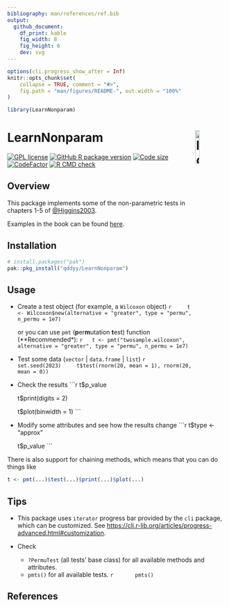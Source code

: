 ```yaml
---
bibliography: man/references/ref.bib
output:
  github_document:
    df_print: kable
    fig_width: 8
    fig_height: 6
    dev: svg
---
```


```r
options(cli.progress_show_after = Inf)
knitr::opts_chunk$set(
    collapse = TRUE, comment = "#>",
    fig.path = "man/figures/README-", out.width = "100%"
)

library(LearnNonparam)
```

# LearnNonparam <img src="man/figures/logo.svg" alt="logo" width="14%" align="right"/>

[![GPL license](https://img.shields.io/github/license/qddyy/LearnNonparam)](https://cran.r-project.org/web/licenses/GPL-2)
[![GitHub R package version](https://img.shields.io/github/r-package/v/qddyy/LearnNonparam)](https://github.com/qddyy/LearnNonparam)
[![Code size](https://img.shields.io/github/languages/code-size/qddyy/LearnNonparam.svg)](https://github.com/qddyy/LearnNonparam)
[![CodeFactor](https://www.codefactor.io/repository/github/qddyy/LearnNonparam/badge)](https://www.codefactor.io/repository/github/qddyy/LearnNonparam)
[![R CMD check](https://github.com/qddyy/LearnNonparam/workflows/R-CMD-check/badge.svg)](https://github.com/qddyy/LearnNonparam/actions)

## Overview

This package implements some of the non-parametric tests in chapters 1-5 of [@Higgins2003](#references).

Examples in the book can be found [here](https://qddyy.github.io/LearnNonparam/articles/examples). 

## Installation

```r
# install.packages("pak")
pak::pkg_install("qddyy/LearnNonparam")
```

## Usage

- Create a test object (for example, a `Wilcoxon` object)
    ```r
    t <- Wilcoxon$new(alternative = "greater", type = "permu", n_permu = 1e7)
    ```

    or you can use `pmt` (**p**er**m**utation **t**est) function (**Recommended*):
    ```r
    t <- pmt("twosample.wilcoxon", alternative = "greater", type = "permu", n_permu = 1e7)
    ```

- Test some data (`vector` | `data.frame` | `list`)
    ```r
    set.seed(2023)
    t$test(rnorm(20, mean = 1), rnorm(20, mean = 0))
    ```

- Check the results
    ```r
    t$p_value

    t$print(digits = 2)

    t$plot(binwidth = 1)
    ```

- Modify some attributes and see how the results change
    ```r
    t$type <- "approx"

    t$p_value
    ```

There is also support for chaining methods, which means that you can do things like

```r
t <- pmt(...)$test(...)$print(...)$plot(...)
```

## Tips

- This package uses `iterator` progress bar provided by the `cli` package, which can be customized. See <https://cli.r-lib.org/articles/progress-advanced.html#customization>. 

- Check
    - `?PermuTest` (all tests' base class) for all available methods and attributes. 
    - `pmts()` for all available tests. 
        ```r
        pmts()
        ```

## References